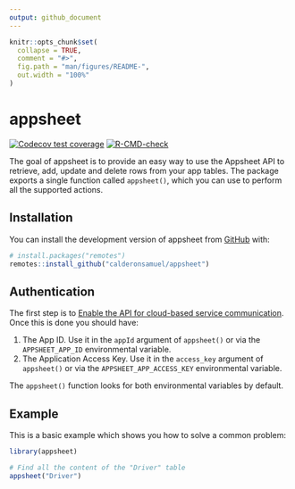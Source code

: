 ```yaml
---
output: github_document
---
```


<!-- README.md is generated from README.Rmd. Please edit that file -->

```r
knitr::opts_chunk$set(
  collapse = TRUE,
  comment = "#>",
  fig.path = "man/figures/README-",
  out.width = "100%"
)
```

# appsheet

<!-- badges: start -->
[![Codecov test coverage](https://codecov.io/gh/calderonsamuel/appsheet/branch/main/graph/badge.svg)](https://app.codecov.io/gh/calderonsamuel/appsheet?branch=main)
[![R-CMD-check](https://github.com/calderonsamuel/appsheet/actions/workflows/R-CMD-check.yaml/badge.svg)](https://github.com/calderonsamuel/appsheet/actions/workflows/R-CMD-check.yaml)
<!-- badges: end -->

The goal of appsheet is to provide an easy way to use the Appsheet API to retrieve, add, update and delete rows from your app tables. The package exports a single function called `appsheet()`, which you can use to perform all the supported actions.

## Installation

You can install the development version of appsheet from [GitHub](https://github.com/) with:

``` r
# install.packages("remotes")
remotes::install_github("calderonsamuel/appsheet")
```

## Authentication

The first step is to [Enable the API for cloud-based service communication](https://support.google.com/appsheet/answer/10105769?hl=en&ref_topic=10105767&sjid=7476345061548698748-SA). Once this is done you should have:

1. The App ID. Use it in the `appId` argument of `appsheet()` or via the `APPSHEET_APP_ID` environmental variable.
2. The Application Access Key. Use it in the `access_key` argument of `appsheet()` or via the `APPSHEET_APP_ACCESS_KEY` environmental variable.

The `appsheet()` function looks for both environmental variables by default.

## Example

This is a basic example which shows you how to solve a common problem:

```r
library(appsheet)

# Find all the content of the "Driver" table
appsheet("Driver")
```


